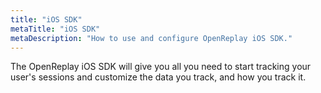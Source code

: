 ```yaml
---
title: "iOS SDK"
metaTitle: "iOS SDK"
metaDescription: "How to use and configure OpenReplay iOS SDK."
---
```


The OpenReplay iOS SDK will give you all you need to start tracking your user's sessions and customize the data you track, and how you track it.

<div class="grid grid-cols-1 md:grid-cols-12 gap-6 ">
	<ORCard title="Initialize it" url="/ios-sdk/init" description="Learn about all the configuration options available to install and initialize the tracker." width="50"/>
	<ORCard title="Know the methods" url="/ios-sdk/modules" description="The list of all available modules you can use to change the way you track your sessions." width="50"/>
</div>
